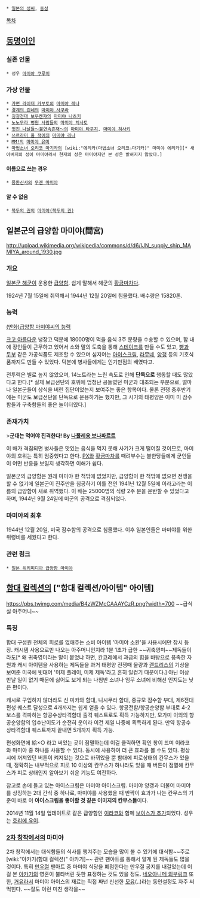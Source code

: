  * [[일본의 성씨]], [[동성]]
[[목차]]

== [[동명이인]] ==
=== 실존 인물 ===
 * 성우 [[마미야 쿠루미]]

=== 가상 인물 ===
 * [[가면 라이더 카부토]]의 [[마미야 레나]]
 * [[경계의 린네]]의 [[마미야 사쿠라]]
 * [[굉굉전대 보우켄쟈]]의 [[마미야 나츠키]]
 * [[노노무라 병원 사람들]]의 [[마미야 치사토]]
 * [[멋진 나날들～불연속존재～]]의 [[마미야 타쿠지]], [[마미야 하사키]]
 * [[쓰르라미 울 적에]]의 [[마미야 리나]]
 * [[MM!]]의 [[마미야 유미]]
 * [[마법소녀 오리코 마기카]]의 [wiki:"에리카(마법소녀 오리코☆마기카)" 마미야 에리카][* 새아버지의 성이 마미야라서 현재의 성은 마미야지만 본 성은 밝혀지지 않았다.]

==== 이름으로 쓰는 경우 ====
 * [[몽환신사]]의 [[무겐 마미야]]
==== 알 수 없음 ====
 * [[북두의 권]]의 [[마미야(북두의 권)]]

== 일본군의 급양함 마미야(間宮) ==
http://upload.wikimedia.org/wikipedia/commons/d/d6/IJN_supply_ship_MAMIYA_around_1930.jpg
=== 개요 ===
[[일본군 해군]]이 운용한 [[급양함]]. 쉽게 말해서 해군의 [[황금마차]]다.

1924년 7월 15일에 취역해서 1944년 12월 20일에 침몰했다. 배수량은 15820톤. 

=== 능력 ===
[http://mawarez.egloos.com/1366416 (만화)급양함 마미야씨의 능력]

[[크고 아름다운]] 냉장고 덕분에 18000명이 먹을 음식 3주 분량을 수송할 수 있으며, 함 내에 장인들이 근무하고 있어서 소와 말의 도축을 통해 [[스테이크]]를 만들 수도 있고, [[빵]]과 [[두부]] 같은 가공식품도 제조할 수 있으며 심지어는 [[아이스크림]], [[라무네]], [[양갱]] 등의 기호식품까지도 만들 수 있었다. 덕분에 병사들에게는 인기만점의 배였다고. 

전투력은 별로 높지 않았으며, 14노트라는 느린 속도로 인해 '''단독으로''' 행동할 때도 많았다고 한다.[* 실제 보급선단의 호위에 엄청난 공들였던 미군과 대조되는 부분으로, 얼마나 일본군들이 상식을 버린 집단이었는지 보여주는 좋은 항목이다. 물론 전쟁 중후반기에는 미군도 보급선단을 단독으로 운용하기는 했지만, 그 시기의 태평양은 이미 미 잠수함들과 구축함들의 좋은 놀이터였다.]

=== 존재가치 ===
>'''군대는 먹어야 진격한다! By [[나폴레옹 보나파르트]]'''

이 배가 격침되면 병사들은 맛있는 음식을 먹지 못해 사기가 크게 떨어질 것이므로, 마미야의 호위는 특히 엄중했다고 한다. [[PX]]와 [[황금마차]]를 때려부수는 불한당들에게 군인들이 어떤 반응을 보일지 생각하면 이해가 쉽다.

일본군의 급양함은 원래 마미야 한 척밖에 없었지만, 급양함이 한 척밖에 없으면 전쟁을 할 수 없기에 일본군이 진주만을 침공하기 이틀 전인 1941년 12월 5일에 이라고라는 이름의 급양함이 새로 취역했다. 이 배는 25000명의 식량 2주 분을 운반할 수 있었다고 하며, 1944년 9월 24일에 미군의 공격으로 격침되었다. 
=== 마미야의 최후 ===
1944년 12월 20일, 미국 잠수함의 공격으로 침몰했다. 이후 일본인들은 마미야를 위한 위령비를 세웠다고 한다. 

=== 관련 링크 ===
 * [http://ja.wikipedia.org/wiki/%E9%96%93%E5%AE%AE_(%E7%B5%A6%E7%B3%A7%E8%89%A6) 일본 위키피디아 급양함 마미야]

== [[함대 컬렉션]]의 ["함대 컬렉션/아이템" 아이템] ==
https://pbs.twimg.com/media/B4zWZMcCAAAYCzR.png?width=700
~~급식실 아주머니~~

=== 특징 ===
함대 구성원 전체의 피로를 없애주는 소비 아이템 '마미야 소환'을 사용시에만 잠시 등장. 캐시템 사용으로만 나오는 아주머니인지라 1분 1초가 급한 ~~귀축영미~~제독들이라도[* 왜 귀축영미라는 말이 붙었냐 하면, 칸코레에서 과금의 힘을 바탕으로 풍족한 자원과 캐시 아이템을 사용하는 제독들을 과거 태평양 전쟁때 물량과 [[랜드리스]]의 기상을 보여준 미국에 빗대어 '미제 플레이, 미제 제독'라고 흔히 일컫기 때문이다.] 아닌 이상 만날 일이 없기 때문에 싫어도 보게 되는 나침반 소녀나 임무 소녀에 비해선 인지도는 낮은 편이다.

캐시로 구입하지 않더라도 신 미카와 함대, 니시무라 함대, 중규모 잠수함 부대, 제6전대 편성 퀘스트 달성으로 4개까지는 쉽게 얻을 수 있다. 항공전함/항공순양함 부대로 4-2 보스를 격파하는 항공수상타격함대 출격 퀘스트로도 획득 가능하지만, 모가미 이외의 항공순양함의 입수난이도가 순전히 운이라 이건 제일 나중에 획득하게 된다. 만약 항공수상타격함대 퀘스트까지 끝내면 5개까지 획득 가능.

편성화면에 給×○ 라고 써있는 곳이 점멸하는데 이걸 클릭하면 확인 창이 뜨며 이라코와 마미야 중 하나를 사용할 수 있다. 동시에 사용하여 더 큰 효과를 볼 수도 있다. 평상시에 꺼져있던 버튼이 켜져있는 것으로 바뀌었을 뿐 함대에 피로상태의 칸무스가 있을 때, 정확히는 내부적으로 피로 10 이상의 칸무스가 하나라도 있을 때 버튼이 점멸해 칸무스가 피로 상태인지 알아보기 쉬운 기능도 여전하다.

참고로 손에 들고 있는 아이스크림은 마미야 아이스크림. 마미야 양갱과 더불어 마미야를 상징하는 2대 간식 중 하나로, 마미야를 사용했을 때 반짝이 효과가 나는 칸무스의 기준이 바로 이 '''아이스크림을 좋아할 것 같은 이미지의 칸무스들'''이다.

2014년 11월 14일 업데이트로 같은 급양함인 [[이라코]]와 함께 [http://youtu.be/NIMUnIQbJpI 보이스가 추가]되었다. 성우는 [[호리에 유이]].
=== [[2차 창작]]에서의 마미야 ===
2차 창작에서는 대식함들의 식사를 챙겨주는 모습을 많이 볼 수 있기에 대식함~~주로 [wiki:"아카기(함대 컬렉션)" 아카기]~~ 관련 팬아트를 통해서 알게 된 제독들도 많을 것이다. 특히 [[만우절]] 팬아트 중 마미야 식당을 폐점한다는 만우절 공지를 내걸었는데 이걸 본 [[아카기(함대 컬렉션)|아카기]]의 영혼이 불타버린 듯한 표정하는 것도 있을 정도. [http://www.neoanime.co.kr/kancolle/2949426 네오아니메 외부링크] 또한, [[거유]]라서 마미야 아이스의 재료는 직접 짜낸 신선한 [[모유]](..)라는 동인설정도 자주 써먹힌다. ~~잘도 이런 미친 생각을~~
